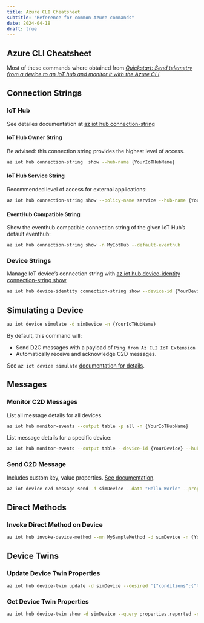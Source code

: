 ```yaml
---
title: Azure CLI Cheatsheet
subtitle: "Reference for common Azure commands"
date: 2024-04-18
draft: true
---
```


## Azure CLI Cheatsheet

Most of these commands where obtained from
_[Quickstart: Send telemetry from a device to an IoT hub and monitor it with the Azure CLI](https://learn.microsoft.com/en-us/azure/iot-hub/quickstart-send-telemetry-cli)_.

## Connection Strings

### IoT Hub

See detailes documentation at
[az iot hub connection-string](https://learn.microsoft.com/en-us/cli/azure/iot/hub/connection-string?view=azure-cli-latest)

#### IoT Hub Owner String

Be advised: this connection string provides the highest level of access.

```.bash
az iot hub connection-string  show --hub-name {YourIoTHubName}
```

#### IoT Hub Service String

Recommended level of access for external applications:

```.bash
az iot hub connection-string show --policy-name service --hub-name {YourIoTHubName} --output table
```

#### EventHub Compatible String

Show the eventhub compatible connection string of the given IoT Hub's default
eventhub:

```.bash
az iot hub connection-string show -n MyIotHub --default-eventhub
```

### Device Strings

Manage IoT device's connection string with
[az iot hub device-identity connection-string show](https://learn.microsoft.com/en-us/cli/azure/iot/hub/device-identity/connection-string?view=azure-cli-latest#az-iot-hub-device-identity-connection-string-show)

```.bash
az iot hub device-identity connection-string show --device-id {YourDevice}
```

## Simulating a Device

```.bash
az iot device simulate -d simDevice -n {YourIoTHubName}
```

By default, this command will:

- Send D2C messages with a payload of `Ping from Az CLI IoT Extension`
- Automatically receive and acknowledge C2D messages.

See `az iot device simulate`
[documentation for details](https://learn.microsoft.com/en-us/cli/azure/iot/device?view=azure-cli-latest#az-iot-device-simulate).

## Messages

### Monitor C2D Messages

List all message details for all devices.

```.bash
az iot hub monitor-events --output table -p all -n {YourIoTHubName}
```

List message details for a specific device:

```.bash
az iot hub monitor-events --output table --device-id {YourDevice} --hub-name {YourIoTHubName}
```

### Send C2D Message

Includes custom key, value properties.
[See documentation](https://learn.microsoft.com/en-us/cli/azure/iot/device/c2d-message?view=azure-cli-latest#az-iot-device-c2d-message-send).

```.bash
az iot device c2d-message send -d simDevice --data "Hello World" --props "key0=value0;key1=value1" -n {YourIoTHubName}
```

## Direct Methods

### Invoke Direct Method on Device

```.bash
az iot hub invoke-device-method --mn MySampleMethod -d simDevice -n {YourIoTHubName}
```

## Device Twins

### Update Device Twin Properties

```.bash
az iot hub device-twin update -d simDevice --desired '{"conditions":{"temperature":{"warning":98, "critical":107}}}' -n {YourIoTHubName}
```

### Get Device Twin Properties

```.bash
az iot hub device-twin show -d simDevice --query properties.reported -n {YourIoTHubName}
```
